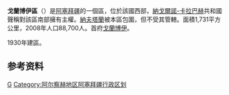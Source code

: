 {{Infobox settlement
| other_name                            = Goranboy District
| type = [[阿塞拜疆行政区划|区]]
| parts_type                      = 定居点<ref name="preslib">{{cite web |url=https://files.preslib.az/projects/azerbaijan/gl2.pdf |title=İnzibati-ərazi vahidləri |author=<!--Not stated--> |date= |website=preslib.az |publisher= |access-date=28 February 2021 |quote= |archive-date=2021-05-12 |archive-url=https://web.archive.org/web/20210512173320/https://files.preslib.az/projects/azerbaijan/gl2.pdf |dead-url=no }}</ref>
| parts                           = 87
| established_title               = 建立
| established_date                = 1930-08-08
| image_map                       = Goranboy District in Azerbaijan 2021.svg
| map_caption                     = 在阿塞拜疆的位置
| subdivision_type                = [[国家|国家]]
| subdivision_name                = {{flag|Azerbaijan}}
| subdivision_type1               = [[阿塞拜疆行政区划|经济区]]
| subdivision_name1               = {{tsl|en|Ganja-Dashkasan Economic Region||Ganja-Dashkasan}}
| population_as_of                = {{tsl|en|Census in Azerbaijan||2020}}
| population_footnotes            = <ref name="statgov">{{cite web |url=https://www.stat.gov.az/source/demoqraphy/ap/az/population_2020.zip |title=Population of Azerbaijan |author=<!--Not stated--> |date= |website=stat.gov.az |publisher=[[阿塞拜疆国家统计委员会|State Statistics Committee]] |access-date=22 February 2021 |quote= |archive-date=2020-06-30 |archive-url=https://web.archive.org/web/20200630134755/https://www.stat.gov.az/source/demoqraphy/ap/az/population_2020.zip |dead-url=no }}</ref>
| population_total                = 105000
| area_total_km2                  = 1700
| population_density_km2          = auto
| postal_code                     = 2200
| seat_type                       = 首府
| seat  = [[戈蘭博伊|戈蘭博伊]]
| timezone                        = [[阿塞拜疆标准时间|AZT]]
| utc_offset                      = +4
| website                         = {{URL|goranboy-ih.gov.az}}
}}
'''戈蘭博伊區'''（{{lang-az|Goranboy rayonu}}）是[[阿塞拜疆|阿塞拜疆]]的一個區，位於該國西部，[[納戈爾諾-卡拉巴赫|納戈爾諾-卡拉巴赫]]共和國聲稱對該區南部擁有主權。[[納夫塔蘭|納夫塔蘭]]被本區包圍，但不受其管轄。面積1,731平方公里，2008年人口88,700人。首府[[戈蘭博伊|戈蘭博伊]]。

1930年建區。

==参考资料==
{{refs}}

{{coord|display=title}}
{{亞塞拜然行政區劃}}
{{Authority control}}

[[Category:阿塞拜疆行政區劃|G]]
[[Category:阿尔察赫地区阿塞拜疆行政区划|Category:阿尔察赫地区阿塞拜疆行政区划]]
{{Azerbaijan-geo-stub}}
